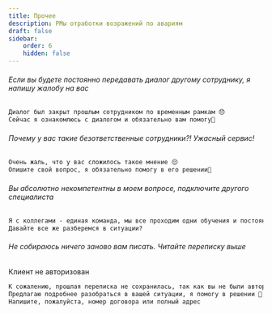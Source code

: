 ```yaml
---
title: Прочее
description: РМы отработки возражений по авариям
draft: false
sidebar:
    order: 6
    hidden: false
---
```


###### Если вы будете постоянно передавать диалог другому сотруднику, я напишу жалобу на вас

```txt
Диалог был закрыт прошлым сотрудником по временным рамкам 😞
Сейчас я ознакомлюсь с диалогом и обязательно вам помогу🙏
```

###### Почему у вас такие безответственные сотрудники?! Ужасный сервис!

```txt
Очень жаль, что у вас сложилось такое мнение 😔
Опишите свой вопрос, я обязательно помогу в его решении🙏
```

###### Вы абсолютно некомпетентны в моем вопросе, подключите другого специалиста

```txt
Я с коллегами - единая команда, мы все проходим одни обучения и постоянно повышаем квалификацию 🙂
Давайте все же разберемся в ситуации?
```

###### Не собираюсь ничего заново вам писать. Читайте переписку выше

Клиент не авторизован

```txt
К сожалению, прошлая переписка не сохранилась, так как вы не были авторизованы 😔
Предлагаю подробнее разобраться в вашей ситуации, я помогу в решении 🙏
Напишите, пожалуйста, номер договора или полный адрес
```
